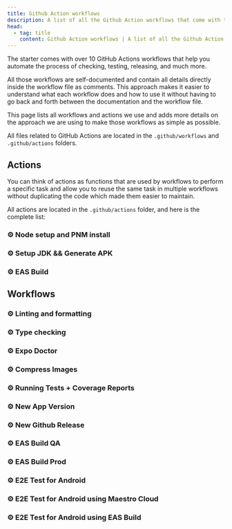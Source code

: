 ```yaml
---
title: Github Action workflows
description: A list of all the Github Action workflows that come with the starter and how to use them.
head:
  - tag: title
    content: Github Action workflows | A list of all the Github Action workflows that come with the starter and how to use them.
---
```



The starter comes with over 10 GitHub Actions workflows that help you automate the process of checking, testing, releasing, and much more.

All those workflows are self-documented and contain all details directly inside the workflow file as comments. This approach makes it easier to understand what each workflow does and how to use it without having to go back and forth between the documentation and the workflow file.

This page lists all workflows and actions we use and adds more details on the approach we are using to make those workflows as simple as possible.

All files related to GitHub Actions are located in the `.github/workflows` and `.github/actions` folders.

## Actions

You can think of actions as functions that are used by workflows to perform a specific task and allow you to reuse the same task in multiple workflows without duplicating the code which made them easier to maintain.

All actions are located in the `.github/actions` folder, and here is the complete list:

### ⚙️ Node setup and PNM install

<CodeBlock file=".github/actions/setup-node-yarn-install/action.yml" />

### ⚙️ Setup JDK && Generate APK

<CodeBlock file=".github/actions/setup-jdk-generate-apk/action.yml" />

### ⚙️ EAS Build

<CodeBlock file=".github/actions/eas-build/action.yml" />

## Workflows

### ⚙️ Linting and formatting

<CodeBlock file=".github/workflows/lint-ts.yml" />

### ⚙️ Type checking

<CodeBlock file=".github/workflows/type-check.yml" />

### ⚙️ Expo Doctor

<CodeBlock file=".github/workflows/expo-doctor.yml" />

### ⚙️ Compress Images

<CodeBlock file=".github/workflows/compress-images.yml" />

### ⚙️ Running Tests + Coverage Reports

<CodeBlock file=".github/workflows/test.yml" />

### ⚙️ New App Version

<CodeBlock file=".github/workflows/new-app-version.yml" />

### ⚙️ New Github Release

<CodeBlock file=".github/workflows/new-github-release.yml" />

### ⚙️ EAS Build QA

<CodeBlock file=".github/workflows/eas-build-qa.yml" />

### ⚙️ EAS Build Prod

<CodeBlock file=".github/workflows/eas-build-prod.yml" />

### ⚙️ E2E Test for Android

<CodeBlock file=".github/workflows/e2e-android.yml" />

### ⚙️ E2E Test for Android using Maestro Cloud

<CodeBlock file=".github/workflows/e2e-android-maestro.yml" />

### ⚙️ E2E Test for Android using EAS Build

<CodeBlock file=".github/workflows/e2e-android-eas-build.yml" />
